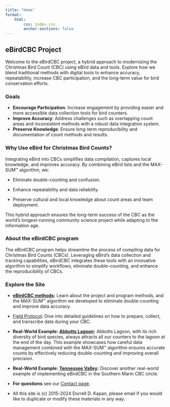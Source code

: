 ```yaml
---
title: "Home"
format: 
    html:
        css: index.css
        anchor-sections: false
---
```


## eBirdCBC Project

Welcome to the eBirdCBC project, a hybrid approach to modernizing the Christmas Bird Count (CBC) using eBird data and tools. Explore how we blend traditional methods with digital tools to enhance accuracy, repeatability, increase CBC participation, and the long-term value for bird conservation efforts.

### Goals

-   **Encourage Participation**: Increase engagement by providing easier and more accessible data collection tools for bird counters.
-   **Improve Accuracy**: Address challenges such as overlapping count areas and inconsistent methods with a robust data integration system.
-   **Preserve Knowledge**: Ensure long-term reproducibility and documentation of count methods and results.

### Why Use eBird for Christmas Bird Counts?

Integrating eBird into CBCs simplifies data compilation, captures local knowledge, and improves accuracy. By combining eBird lists and the MAX-SUM™ algorithm, we:

-   Eliminate double-counting and confusion.

-   Enhance repeatability and data reliability.

-   Preserve cultural and local knowledge about count areas and team deployment.

This hybrid approach ensures the long-term success of the CBC as the world’s longest-running community science project while adapting to the information age.

### About the eBirdCBC program

The eBirdCBC program helps streamline the process of compiling data for Christmas Bird Counts (CBCs). Leveraging eBird’s data collection and tracking capabilities, eBirdCBC integrates these tools with an innovative algorithm to simplify workflows, eliminate double-counting, and enhance the reproducibility of CBCs.

### Explore the Site

-   [**eBirdCBC methods**](eBirdCBCmethods.html "eBirdCBC methods")**:** Learn about the project and program methods, and the MAX-SUM™ algorithm we developed to eliminate double-counting and improve data accuracy.

-   [Field Protocol](fieldprotocol.html)**:** Dive into detailed guidelines on how to prepare, collect, and transcribe data during your CBC.

-   **Real-World Example: [Abbotts Lagoon](abbottslagoon.html):** Abbotts Lagoon, with its rich diversity of bird species, always attracts all our counters to the lagoon at the end of the day. This example showcases how careful data management combined with the MAX-SUM™ algorithm ensures accurate counts by effectively reducing double-counting and improving overall precision.

-   **Real-World Example: [Tennessee Valley](tennesseevalley.html):** Discover another real-world example of implementing eBirdCBC in the Southern Marin CBC circle.

-   **For questions** see our [Contact page](contact.qmd).

-   All this site is (c) 2015-2024 Durrell D. Kapan, please email if you would like to duplicate or modify these materials in any way.

### 
